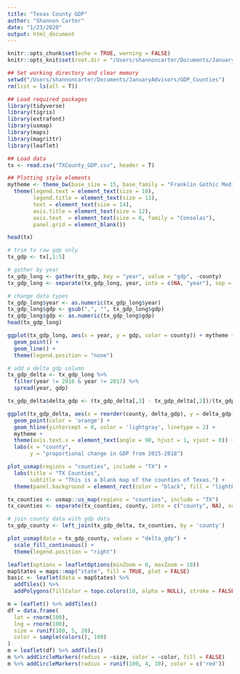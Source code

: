 ```yaml
---
title: "Texas County GDP"
author: "Shannon Carter"
date: "1/23/2020"
output: html_document
---
```


```r

knitr::opts_chunk$set(echo = TRUE, warning = FALSE)
knitr::opts_knit$set(root.dir = "/Users/shannoncarter/Documents/JanuaryAdvisors/GDP_Counties")


```


```r
## Set working directory and clear memory
setwd("/Users/shannoncarter/Documents/JanuaryAdvisors/GDP_Counties")
rm(list = ls(all = T))

## Load required packages
library(tidyverse)
library(tigris)
library(extrafont)
library(usmap)
library(maps)
library(magrittr)
library(leaflet)

## Load data
tx <- read.csv("TXCounty_GDP.csv", header = T)

## Plotting style elements
mytheme <- theme_bw(base_size = 15, base_family = "Franklin Gothic Medium") +
  theme(legend.text = element_text(size = 10),
        legend.title = element_text(size = 11),
        text = element_text(size = 14),     
        axis.title = element_text(size = 12),
        axis.text  = element_text(size = 8, family = "Consolas"),
        panel.grid = element_blank())
```

```r
head(tx)
```

```r
# trim to raw gdp only
tx_gdp <- tx[,1:5]

# gather by year
tx_gdp_long <- gather(tx_gdp, key = "year", value = "gdp", -county)
tx_gdp_long <- separate(tx_gdp_long, year, into = c(NA, "year"), sep = "_")

# change data types
tx_gdp_long$year <- as.numeric(tx_gdp_long$year)
tx_gdp_long$gdp <- gsub(",", "", tx_gdp_long$gdp)
tx_gdp_long$gdp <- as.numeric(tx_gdp_long$gdp)
head(tx_gdp_long)
```

```r
ggplot(tx_gdp_long, aes(x = year, y = gdp, color = county)) + mytheme +
  geom_point() +
  geom_line() +
  theme(legend.position = "none")
```

```r
# add a delta gdp column
tx_gdp_delta <- tx_gdp_long %>% 
  filter(year != 2016 & year != 2017) %>% 
  spread(year, gdp)

tx_gdp_delta$delta_gdp <- (tx_gdp_delta[,3] - tx_gdp_delta[,2])/(tx_gdp_delta[,2])

ggplot(tx_gdp_delta, aes(x = reorder(county, delta_gdp), y = delta_gdp)) +
  geom_point(color = 'orange') +
  geom_hline(yintercept = 0, color = 'lightgray', linetype = 2) +
  mytheme +
  theme(axis.text.x = element_text(angle = 90, hjust = 1, vjust = 0)) +
  labs(x = "county",
       y = "proportional change in GDP from 2015-2018")
```

```r

plot_usmap(regions = "counties", include = "TX") + 
  labs(title = "TX Counties",
       subtitle = "This is a blank map of the counties of Texas.") + 
  theme(panel.background = element_rect(color = "black", fill = "lightblue"))

tx_counties <- usmap::us_map(regions = "counties", include = "TX")
tx_counties <- separate(tx_counties, county, into = c("county", NA), sep = " ")
```

```r
# join county data with gdp data
tx_gdp_county <- left_join(tx_gdp_delta, tx_counties, by = 'county')
```

```r

plot_usmap(data = tx_gdp_county, values = "delta_gdp") + 
  scale_fill_continuous() + 
  theme(legend.position = "right")
```
```r
leaflet(options = leafletOptions(minZoom = 0, maxZoom = 18))
mapStates = maps::map("state", fill = TRUE, plot = FALSE)
basic <- leaflet(data = mapStates) %>% 
  addTiles() %>%
  addPolygons(fillColor = topo.colors(10, alpha = NULL), stroke = FALSE)
```
```r
m = leaflet() %>% addTiles()
df = data.frame(
  lat = rnorm(100),
  lng = rnorm(100),
  size = runif(100, 5, 20),
  color = sample(colors(), 100)
)
m = leaflet(df) %>% addTiles()
m %>% addCircleMarkers(radius = ~size, color = ~color, fill = FALSE)
m %>% addCircleMarkers(radius = runif(100, 4, 10), color = c('red'))
```




